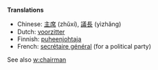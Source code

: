'''Translations'''

*Chinese: [[主席]] (zhǔxí), [[議長]] (yìzhǎng)
*Dutch: [[voorzitter]]
*Finnish: [[puheenjohtaja]]
*French: [[secrétaire général]] (for a political party)

See also [[w:chairman]]